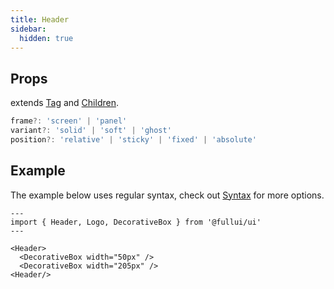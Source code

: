 ```yaml
---
title: Header
sidebar:
  hidden: true
---
```


## Props
extends [Tag](/utility/tag) and [Children](/utility/children).
```ts
frame?: 'screen' | 'panel'
variant?: 'solid' | 'soft' | 'ghost'
position?: 'relative' | 'sticky' | 'fixed' | 'absolute'
```

## Example
The example below uses regular syntax, check out [Syntax](/overview/components) for more options.

```astro live
---
import { Header, Logo, DecorativeBox } from '@fullui/ui'
---

<Header>
  <DecorativeBox width="50px" />
  <DecorativeBox width="205px" />
<Header/>
```